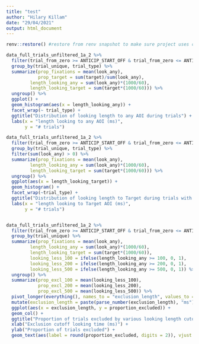 ```yaml
---
title: "test"
author: "Hilary Killam"
date: "29/04/2021"
output: html_document
---
```


```r

renv::restore() #restore from renv snapshot to make sure project uses correct version of packages

```

```r

data_full_trials_unfiltered_1a_2 %>%
  filter(trial_from_zero >= ANTICIP_START_OFF & trial_from_zero <= ANTICIP_END_OFF) %>%
  group_by(trial_unique, trial_type) %>%
  summarize(prop_fixations = mean(look_any),
            prop_target = sum(target)/sum(look_any),
         length_looking_any = sum(look_any)*(1000/60),
         length_looking_target = sum(target*(1000/60))) %>% 
  ungroup() %>%
  ggplot() +
  geom_histogram(aes(x = length_looking_any)) +
  facet_wrap(~ trial_type) +
  ggtitle("Distribution of looking length to any AOI during trials") +
  labs(x = "length looking to any AOI (ms)",
       y = "# trials")

data_full_trials_unfiltered_1a_2 %>%
  filter(trial_from_zero >= ANTICIP_START_OFF & trial_from_zero <= ANTICIP_END_OFF) %>%
  group_by(trial_unique, trial_type) %>%
  filter(sum(look_any) > 0) %>%
  summarize(prop_fixations = mean(look_any),
         length_looking_any = sum(look_any)*(1000/60),
         length_looking_target = sum(target*(1000/60))) %>% 
  ungroup() %>%
  ggplot(aes(x = length_looking_target)) +
  geom_histogram() +
  facet_wrap(~trial_type) +
  ggtitle("Distribution of looking length to Target during trials with any looking") +
  labs(x = "length looking to Target AOI (ms)",
       y = "# trials")


data_full_trials_unfiltered_1a_2 %>%
  filter(trial_from_zero >= ANTICIP_START_OFF & trial_from_zero <= ANTICIP_END_OFF) %>%
  group_by(trial_unique) %>%
  summarize(prop_fixations = mean(look_any),
         length_looking_any = sum(look_any)*(1000/60),
         length_looking_target = sum(target*(1000/60)),
         looking_less_100 = ifelse(length_looking_any >= 100, 0, 1),
         looking_less_200 = ifelse(length_looking_any >= 200, 0, 1),
         looking_less_500 = ifelse(length_looking_any >= 500, 0, 1)) %>% 
  ungroup() %>%
  summarize(prop_excl_100 = mean(looking_less_100),
            prop_excl_200 = mean(looking_less_200),
            prop_excl_500 = mean(looking_less_500)) %>%
  pivot_longer(everything(), names_to = "exclusion_length", values_to = "proportion_excluded") %>%
  mutate(exclusion_length = paste(parse_number(exclusion_length), "ms")) %>%
  ggplot(aes(x = exclusion_length, y = proportion_excluded)) +
  geom_col() +
  ggtitle("Proportion of trials excluded by various looking length cutoffs") +
  xlab("Exclusion cutoff looking time (ms)") +
  ylab("Proportion of trials excluded") +
  geom_text(aes(label = round(proportion_excluded, digits = 2)), vjust = 1.5, color = "white")

```
